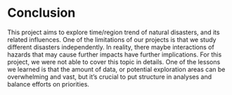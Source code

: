 # Conclusion

This project aims to explore time/region trend of natural disasters, and its related influences. One of the limitations of our projects is that we study different disasters independently. In reality, there maybe interactions of hazards that may cause further impacts have further implications. For this project, we were not able to cover this topic in details. One of the lessons we learned is that the amount of data, or potential exploration areas can be overwhelming and vast, but it's crucial to put structure in analyses and balance efforts on priorities.